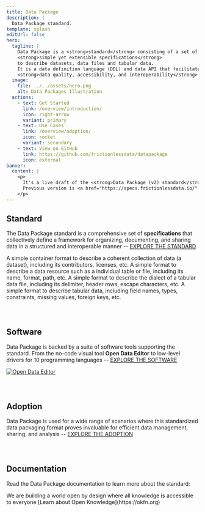 ```yaml
---
title: Data Package
description: |
  Data Package standard.
template: splash
editUrl: false
hero:
  tagline: |
    Data Package is a <strong>standard</strong> consisting of a set of
    <strong>simple yet extensible specifications</strong>
    to describe datasets, data files and tabular data.
    It is a data definition language (DDL) and data API that facilitates
    <strong>data quality, accessibility, and interoperability</strong>.
  image:
    file: ../../assets/hero.png
    alt: Data Packages Illustration
  actions:
    - text: Get Started
      link: /overview/introduction/
      icon: right-arrow
      variant: primary
    - text: Use Cases
      link: /overview/adoption/
      icon: rocket
      variant: secondary
    - text: View on GitHub
      link: https://github.com/frictionlessdata/datapackage
      icon: external
banner:
  content: |
    <p>
      It's a live draft of the <strong>Data Package (v2) standard</strong>.
      Previous version is <a href="https://specs.frictionlessdata.io/" target="_blank">Data Package (v1)</a>.
    </p>
---
```



<h2>Standard</h2>

The Data Package standard is a comprehensive set of **specifications** that collectively define a framework for organizing, documenting, and sharing data in a structured and interoperable manner -- [EXPLORE THE STANDARD](/standard/data-package)

<CardGrid>
  <ClickableCard title="Data Package" icon="open-book" href="/standard/data-package">
    A simple container format to describe a coherent collection of data (a dataset),
    including its contributors, licenses, etc.
  </ClickableCard>
  <ClickableCard title="Data Resource" icon="rocket" href="/standard/data-resource">
    A simple format to describe a data resource such as a individual table or file,
    including its name, format, path, etc.
  </ClickableCard>
  <ClickableCard title="Table Dialect" icon="document" href="/standard/table-dialect">
    A simple format to describe the dialect of a tabular data file, including its
    delimiter, header rows, escape characters, etc.
  </ClickableCard>
  <ClickableCard title="Table Schema" icon="puzzle" href="/standard/table-schema">
    A simple format to describe tabular data, including field names, types, constraints,
    missing values, foreign keys, etc.
  </ClickableCard>
</CardGrid>

<div style="margin-bottom: 5em"></div>

<h2>Software</h2>

Data Package is backed by a suite of software tools supporting the standard. From the no-code visual tool **Open Data Editor** to low-level drivers for 10 programming languages -- [EXPLORE THE SOFTWARE](/overview/software)

[![Open Data Editor](../../assets/software/ode.png)](https://opendataeditor.okfn.org)

<div style="margin-bottom: 5em"></div>

<h2>Adoption</h2>

Data Package is used for a wide range of scenarios where this standardized data packaging format proves invaluable for efficient data management, sharing, and analysis -- [EXPLORE THE ADOPTION](/overview/adoption)

<Adoption />

<div style="margin-bottom: 5em"></div>

<h2>Documentation</h2>

Read the Data Package documentation to learn more about the standard:

<CardGrid>
  <LinkCard title="Standard" href="/standard/data-package" />
  <LinkCard title="Extensions" href="/extensions/camtrap-data-package" />
  <LinkCard title="Recipes" href="/recipes/caching-of-resources" />
  <LinkCard title="Guides" href="/guides/using-data-package" />
</CardGrid>

<About title="Brought to you by">
  We are building a world open by design where all knowledge is accessible to everyone
  [Learn about Open Knowledge](https://okfn.org)
</About>

